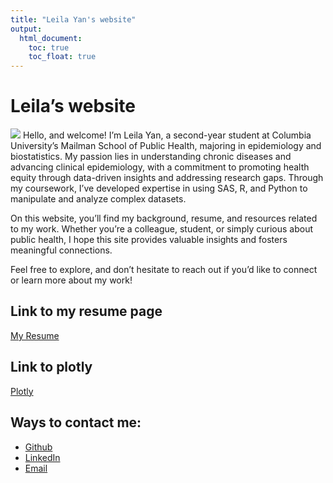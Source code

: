 ```yaml
---
title: "Leila Yan's website"
output: 
  html_document:
    toc: true
    toc_float: true
---
```


# Leila's website
![](images/me.jpg)
Hello, and welcome! I’m Leila Yan, a second-year student at Columbia University’s Mailman School of Public Health, majoring in epidemiology and biostatistics. My passion lies in understanding chronic diseases and advancing clinical epidemiology, with a commitment to promoting health equity through data-driven insights and addressing research gaps. Through my coursework, I’ve developed expertise in using SAS, R, and Python to manipulate and analyze complex datasets.

On this website, you’ll find my background, resume, and resources related to my work. Whether you’re a colleague, student, or simply curious about public health, I hope this site provides valuable insights and fosters meaningful connections.

Feel free to explore, and don’t hesitate to reach out if you’d like to connect or learn more about my work!

## Link to my resume page
[My Resume](resume.html)

## Link to plotly
[Plotly](plotly.html)

## Ways to contact me:
* [Github](https://github.com/leilaaayan?tab=repositories)
* [LinkedIn](https://www.linkedin.com/in/leila-yan-07472823b/)
* [Email](leilayan86@gmail.com)